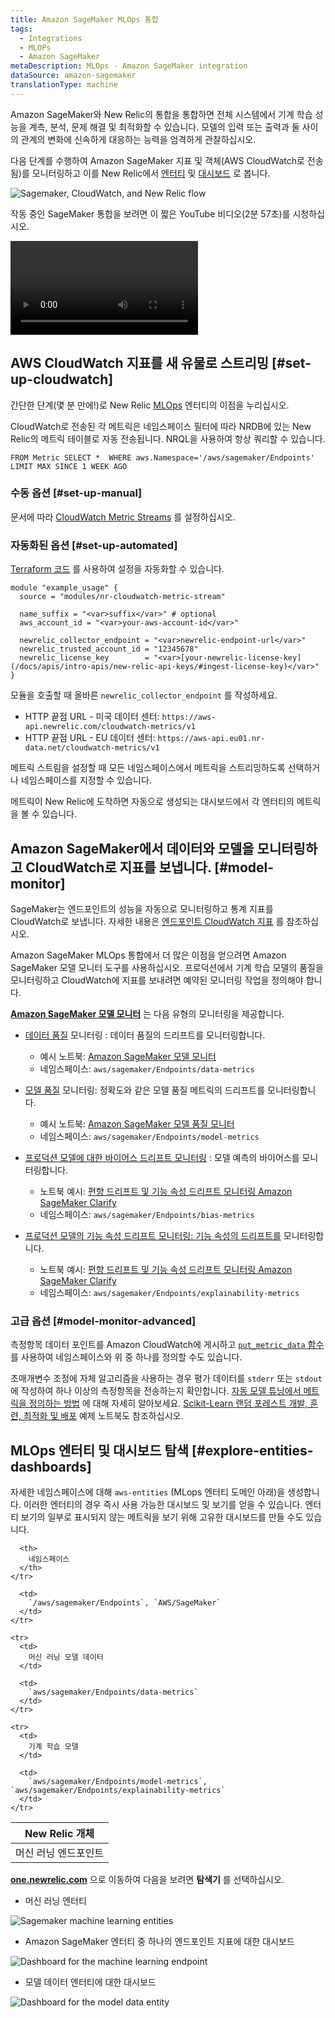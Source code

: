 ```yaml
---
title: Amazon SageMaker MLOps 통합
tags:
  - Integrations
  - MLOPs
  - Amazon SageMaker
metaDescription: MLOps - Amazon SageMaker integration
dataSource: amazon-sagemaker
translationType: machine
---
```






Amazon SageMaker와 New Relic의 통합을 통합하면 전체 시스템에서 기계 학습 성능을 계측, 분석, 문제 해결 및 최적화할 수 있습니다. 모델의 입력 또는 출력과 둘 사이의 관계의 변화에 신속하게 대응하는 능력을 엄격하게 관찰하십시오.

다음 단계를 수행하여 Amazon SageMaker 지표 및 객체(AWS CloudWatch로 전송됨)를 모니터링하고 이를 New Relic에서 [엔터티](/docs/new-relic-one/use-new-relic-one/core-concepts/what-entity-new-relic/) 및 [대시보드](/docs/query-your-data/explore-query-data/dashboards/introduction-dashboards/) 로 봅니다.

<img
  title="Sagemaker, CloudWatch, and New Relic flow.png"
  alt="Sagemaker, CloudWatch, and New Relic flow"
  src={awsSmFlow}
/>

작동 중인 SageMaker 통합을 보려면 이 짧은 YouTube 비디오(2분 57초)를 시청하십시오.

<Video
  id="U3ttUZhiuJ0"
  type="youtube"
/>

## AWS CloudWatch 지표를 새 유물로 스트리밍 [#set-up-cloudwatch]

간단한 단계(몇 분 만에!)로 New Relic [MLOps](/docs/alerts-applied-intelligence/mlops/get-started/intro-mlops/) 엔터티의 이점을 누리십시오.

<Callout variant="important">
  CloudWatch로 전송된 각 메트릭은 네임스페이스 필터에 따라 NRDB에 있는 New Relic의 메트릭 테이블로 자동 전송됩니다. NRQL을 사용하여 항상 쿼리할 수 있습니다.

  ```
  FROM Metric SELECT *  WHERE aws.Namespace='/aws/sagemaker/Endpoints'  LIMIT MAX SINCE 1 WEEK AGO
  ```
</Callout>

### 수동 옵션 [#set-up-manual]

문서에 따라 [CloudWatch Metric Streams](/docs/integrations/amazon-integrations/aws-integrations-list/aws-metric-stream) 를 설정하십시오.

### 자동화된 옵션 [#set-up-automated]

[Terraform 코드](https://github.com/newrelic-experimental/terraform-cloudwatch-metric-streams) 를 사용하여 설정을 자동화할 수 있습니다.

```
module "example_usage" {
  source = "modules/nr-cloudwatch-metric-stream"

  name_suffix = "<var>suffix</var>" # optional
  aws_account_id = "<var>your-aws-account-id</var>"

  newrelic_collector_endpoint = "<var>newrelic-endpoint-url</var>"
  newrelic_trusted_account_id = "12345678"
  newrelic_license_key        = "<var>[your-newrelic-license-key](/docs/apis/intro-apis/new-relic-api-keys/#ingest-license-key)</var>"
}
```

모듈을 호출할 때 올바른 `newrelic_collector_endpoint` 를 작성하세요.

* HTTP 끝점 URL - 미국 데이터 센터: `https://aws-api.newrelic.com/cloudwatch-metrics/v1`
* HTTP 끝점 URL - EU 데이터 센터: `https://aws-api.eu01.nr-data.net/cloudwatch-metrics/v1`

메트릭 스트림을 설정할 때 모든 네임스페이스에서 메트릭을 스트리밍하도록 선택하거나 네임스페이스를 지정할 수 있습니다.

<Callout variant="important">
  메트릭이 New Relic에 도착하면 자동으로 생성되는 대시보드에서 각 엔터티의 메트릭을 볼 수 있습니다.
</Callout>

## Amazon SageMaker에서 데이터와 모델을 모니터링하고 CloudWatch로 지표를 보냅니다. [#model-monitor]

SageMaker는 엔드포인트의 성능을 자동으로 모니터링하고 통계 지표를 CloudWatch로 보냅니다. 자세한 내용은 [엔드포인트 CloudWatch 지표](https://docs.aws.amazon.com/sagemaker/latest/dg/monitoring-cloudwatch.html) 를 참조하십시오.

Amazon SageMaker MLOps 통합에서 더 많은 이점을 얻으려면 Amazon SageMaker 모델 모니터 도구를 사용하십시오. 프로덕션에서 기계 학습 모델의 품질을 모니터링하고 CloudWatch에 지표를 보내려면 예약된 모니터링 작업을 정의해야 합니다.

**[Amazon SageMaker 모델 모니터](https://docs.aws.amazon.com/sagemaker/latest/dg/model-monitor.html)** 는 다음 유형의 모니터링을 제공합니다.

* [데이터 품질](https://docs.aws.amazon.com/sagemaker/latest/dg/model-monitor-data-quality.html) 모니터링 : 데이터 품질의 드리프트를 모니터링합니다.

  * 예시 노트북: [Amazon SageMaker 모델 모니터](https://sagemaker-examples.readthedocs.io/en/latest/sagemaker_model_monitor/introduction/SageMaker-ModelMonitoring.html)
  * 네임스페이스: `aws/sagemaker/Endpoints/data-metrics`

* [모델 품질](https://docs.aws.amazon.com/sagemaker/latest/dg/model-monitor-model-quality.html) 모니터링: 정확도와 같은 모델 품질 메트릭의 드리프트를 모니터링합니다.

  * 예시 노트북: [Amazon SageMaker 모델 품질 모니터](https://sagemaker-examples.readthedocs.io/en/latest/sagemaker_model_monitor/model_quality/model_quality_churn_sdk.html)
  * 네임스페이스: `aws/sagemaker/Endpoints/model-metrics`

* [프로덕션 모델에 대한 바이어스 드리프트 모니터링](https://docs.aws.amazon.com/sagemaker/latest/dg/clarify-model-monitor-bias-drift.html) : 모델 예측의 바이어스를 모니터링합니다.

  * 노트북 예시: [편향 드리프트 및 기능 속성 드리프트 모니터링 Amazon SageMaker Clarify](https://sagemaker-examples.readthedocs.io/en/latest/sagemaker_model_monitor/fairness_and_explainability/SageMaker-Model-Monitor-Fairness-and-Explainability.html)
  * 네임스페이스: `aws/sagemaker/Endpoints/bias-metrics`

* [프로덕션 모델의 기능 속성 드리프트 모니터링: 기능 속성의 드리프트를](https://docs.aws.amazon.com/sagemaker/latest/dg/clarify-model-monitor-feature-attribution-drift.html) 모니터링합니다.

  * 노트북 예시: [편향 드리프트 및 기능 속성 드리프트 모니터링 Amazon SageMaker Clarify](https://sagemaker-examples.readthedocs.io/en/latest/sagemaker_model_monitor/fairness_and_explainability/SageMaker-Model-Monitor-Fairness-and-Explainability.html)
  * 네임스페이스: `aws/sagemaker/Endpoints/explainability-metrics`

<InstallFeedback/>

### 고급 옵션 [#model-monitor-advanced]

측정항목 데이터 포인트를 Amazon CloudWatch에 게시하고 [`put_metric_data` 함수](https://boto3.amazonaws.com/v1/documentation/api/latest/reference/services/cloudwatch.html#CloudWatch.Client.put_metric_data) 를 사용하여 네임스페이스와 위 중 하나를 정의할 수도 있습니다.

초매개변수 조정에 자체 알고리즘을 사용하는 경우 평가 데이터를 `stderr` 또는 `stdout` 에 작성하여 하나 이상의 측정항목을 전송하는지 확인합니다. [자동 모델 튜닝에서 메트릭을 정의하는 방법](https://docs.aws.amazon.com/sagemaker/latest/dg/automatic-model-tuning-define-metrics.html) 에 대해 자세히 알아보세요. [Scikit-Learn 랜덤 포레스트 개발, 훈련, 최적화 및 배포](https://github.com/aws/amazon-sagemaker-examples/blob/master/sagemaker-python-sdk/scikit_learn_randomforest/Sklearn_on_SageMaker_end2end.ipynb) 예제 노트북도 참조하십시오.

## MLOps 엔터티 및 대시보드 탐색 [#explore-entities-dashboards]

자세한 네임스페이스에 대해 `aws-entities` (MLops 엔터티 도메인 아래)을 생성합니다. 이러한 엔터티의 경우 즉시 사용 가능한 대시보드 및 보기를 얻을 수 있습니다. 엔터티 보기의 일부로 표시되지 않는 메트릭을 보기 위해 고유한 대시보드를 만들 수도 있습니다.

<table>
  <thead>
    <tr>
      <th style={{ width: "350px" }}>
        New Relic 개체
      </th>

      <th>
        네임스페이스
      </th>
    </tr>
  </thead>

  <tbody>
    <tr>
      <td>
        머신 러닝 엔드포인트
      </td>

      <td>
        `/aws/sagemaker/Endpoints`, `AWS/SageMaker`
      </td>
    </tr>

    <tr>
      <td>
        머신 러닝 모델 데이터
      </td>

      <td>
        `aws/sagemaker/Endpoints/data-metrics`
      </td>
    </tr>

    <tr>
      <td>
        기계 학습 모델
      </td>

      <td>
        `aws/sagemaker/Endpoints/model-metrics`, `aws/sagemaker/Endpoints/explainability-metrics`
      </td>
    </tr>
  </tbody>
</table>

**[one.newrelic.com](https://one.newrelic.com/all-capabilities)** 으로 이동하여 다음을 보려면 **탐색기** 를 선택하십시오.

* 머신 러닝 엔터티

<img
  title="Sagemaker machine learning entities.png"
  alt="Sagemaker machine learning entities"
  src={awsSm02}
/>

* Amazon SageMaker 엔터티 중 하나의 엔드포인트 지표에 대한 대시보드

<img
  title="Dashboard for the for the machine learning endpoint"
  alt="Dashboard for the machine learning endpoint"
  src={awsSm03}
/>

* 모델 데이터 엔터티에 대한 대시보드

<img
  title="Dashboard for the model data entity.png"
  alt="Dashboard for the model data entity"
  src={awsSm04}
/>